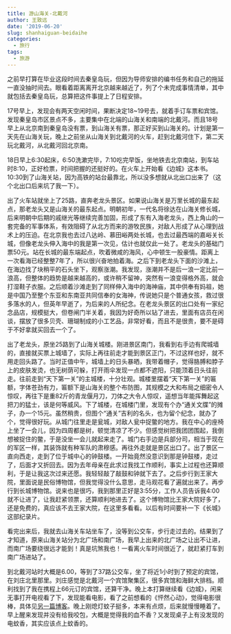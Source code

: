 ```yaml
---
title: 游山海关-北戴河
author: 王致远
date: '2019-06-20'
slug: shanhaiguan-beidaihe
categories:
  - 旅行
tags:
  - 旅游
---
```


之前早打算在毕业这段时间去秦皇岛玩，但因为导师安排的编书任务和自己的拖延一直没抽时间去。眼看着距离离开北京越来越近了，列了个未完成事情清单，其中就包括去秦皇岛玩，总算把这件事提上了日程安排。

17号早上，发现会有两天空闲时间，果断决定18~19号去，就着手订车票和宾馆。发现秦皇岛市区景点不多，主要集中在北端的山海关和南端的北戴河。而且18号早上从北京南到秦皇岛没有票，到山海关有票，那正好买到山海关的。计划是第一天先在山海关玩，晚上之前坐从山海关到北戴河的火车，赶到北戴河住下，第二天玩北戴河，从北戴河回北京南。

18日早上6:30起床，6:50洗漱完毕，7:10吃完早饭，坐地铁去北京南站，到车站时8:10，正好检票，时间把握的还挺好的。在火车上开始看《边城》这本书。10:30到了山海关站，因为高铁的站台最靠北，所以没多想就从北出口出来了（这个北出口后来坑了我一下）。

出了火车站就坐上了25路，直奔老龙头景区。如果说山海关是万里长城的最东起点，那老龙头又是山海关的最东起点。明朝初年，一代名将徐达在山海关修长城，后来明朝中后期的戚继光等继续完善加固，形成了东有入海老龙头，西上角山的一套完备的军事体系，有效阻碍了从北方而来的游牧民族，对敌人形成了从心理到战术上的压迫。在北京我也去过八达岭、慕田峪两处长城，也去过最西端的嘉峪关长城，但像老龙头伸入海中的我是第一次见，估计也就仅此一处了。老龙头的基础门票50元。站在长城的最东端起点，吹着微咸的海风，心中顿生一股豪情。距离上一次看海已经整整7年了，所以很兴奋地拍着海。之后下到老龙头下面的沙滩上，在海边找了块稍平的石头坐下，观察涨潮。我发现，涨潮并不是后一浪一定比前一浪高，但整体的趋势是越来越高的，或许稍不留神，突然有一浪变得格外高，就会打湿鞋子衣服。之后顺着沙滩走到了同样伸入海中的海神庙，其中供奉有妈祖，她是中国乃至整个东亚和东南亚共同信奉的女海神，传说她只是个普通女孩，救过很多落水的人，但英年早逝了，为后来的人所纪念。在老龙头景区的出口处有一家纪念品店，规模挺大，但卷闸门半关着，我因为好奇所以钻了进去，里面有店员在闲谈，摆放了很多贝壳、珊瑚制成的小工艺品，非常好看，而且不是很贵，要不是碍于不好拿就买回去一个了。

出了老龙头，原坐25路到了山海关城楼。刚进景区南门，我看到右手边有爬城墙的，直接就买票上城墙了，实际上再往前走才能到景区正门，不过这样也好，就不用走回头路了。当时正值中午，城墙上的日头暴晒，我带着帽子，觉得胳膊和脖子上的皮肤发烫，也无树荫可躲，打开雨伞发现一点都不遮阳，只能顶着日头往前走。往前走到“天下第一关”的主城楼，十分壮观。城楼里摆着“天下第一关”的匾额，字体苍劲有力，匾额下是山海关的整个布防图，其规模之大和布局之细密令人惊叹，再往下是重82斤的青龙偃月刀，刀体之大令人惊叹，遥想当年能挥舞起这把刀的猛士，该是何等威风。下了城楼，在城楼门里，发现有个办“通关文牒”的摊子，办一个15元。虽然稍贵，但图个“通关”吉利的名头，也为留个纪念，就办了个，觉得很好玩。从城门往里走是瓮城，对敌人瓮中捉鳖的地方。我在中心的座椅上坐了一会儿，因为四周都是树，顿觉清凉了不少。但感觉树把我团团围起，我倒想被捉住的鳖，于是没坐一会儿就起来走了。城门右手边是兵部分司，相当于现在的军区一样，其装饰就有种军队的肃穆感。再往外走就是景区出口了。出了景区一直向西走，走到了位于城中心的钟鼓楼。一开始竟然没意识到那是钟鼓楼，走过了，后面才又折回去。因为去年母亲在此求过我找工作顺利，事实上过程也还算顺利，于是让我这次过来还愿。我轻轻敲了敲鼓和钟就下去了。之后步行到王家大院，里面说是民俗博物馆，但我觉得没什么意思，走马观花看了遍就出来了。再步行到长城博物馆。说来也是很巧，我到那里正好是3:55分，工作人员告诉我4:00就不让进了，让我赶紧领票，还算顺利地进去了。这个博物馆比王家大院好多了，还是免费的，真应该不去王家大院，在这里多看看。以后有时间要补一下《长城》这部纪录片。

看完出来后，我就去山海关车站坐车了，没等到公交车，步行走过去的。结果到了才知道，原来山海关站分为北广场和南广场，我早上出来的北广场之让出不让进，而南广场要绕很远才能到！真是坑煞我也！一看离火车时间很近了，就赶紧打车到南广场进站了。

到北戴河站时大概是6.00，等到了37路公交车，坐了将近1小时到了预定的宾馆，在刘庄北里那里。刘庄感觉是北戴河一个宾馆聚集区，很多宾馆和海鲜大排档。顺利找到了我在携程上66元订的宾馆，还算干净。晚上本打算继续看《边城》，闲来无事打开电视看了下，发现能看电影，看了之前想看的《怦然心动》，觉得电影很棒，具体见[另一篇博客](https://www.wzyblog.top/post/2019/06/20/flipped/)。晚上刚熄灯蚊子挺多，本来有点烦，后来就慢慢睡着了。早上醒来发现并没有给我咬包，大概是觉得我的血不香？又发现桌子上有没发现的电蚊香，其实应该点上蚊香的。

